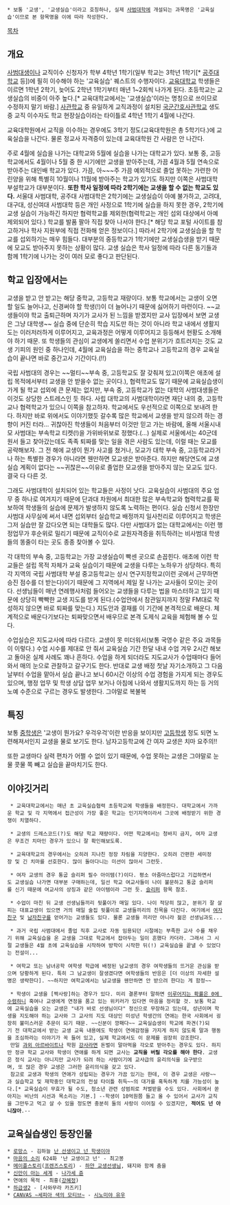  * 보통 '교생', '교생실습'이라고 호칭하나, 실제 [[사범대학]]에 개설되는 과목명은 '교육실습'이므로 본 항목명을 이에 따라 작성한다.

[[목차]]
== 개요 ==
[[사범대]]생이나 교직이수 신청자가 학부 4학년 1학기(일부 학교는 3학년 1학기[* [[공주대학교]] 등])에 필히 이수해야 하는 '교육실습' 퀘스트의 수행자이다. [[교육대학교]] 학생들은 이르면 1학년 2학기, 늦어도 2학년 1학기부터 매년 1~2회씩 나가게 된다. 초등학교는 교생실습의 비중이 아주 높다.[* 교육대학교에서는 '교생실습'이라는 명칭으로 쓰이므로 수정하지 말기 바람.] [[사관학교]] 중 유일하게 교직과정이 설치된 [[국군간호사관학교]] 생도 중 교직 이수자도 학교 현장실습이라는 타이틀로 4학년 1학기 4월에 나간다. 

교육대학원에서 교직을 이수하는 경우에도 3학기 정도(교육대학원은 총 5학기다.)에 교육실습을 나간다. 물론 정교사 자격증이 있는데 교육대학원 간 사람은 안 나간다.

주로 4월에 실습을 나가는 대학교와 5월에 실습을 나가는 대학교가 있다. 보통 중, 고등학교에서도 4월이나 5월 중 한 시기에만 교생을 받아주는데, 가끔 4월과 5월 연속으로 받아주는 대인배 학교가 있다. 가끔, 아~~~주 가끔 예외적으로 졸업 못하는 가련한 어린양을 위해 특별히 10월이나 11월에 받아주는 학교가 있기도 하지만 이쪽은 사범대학 부설학교가 대부분이다. '''또한 학사 일정에 따라 2학기에는 교생을 할 수 없는 학교도 있다.''' 서울대 사범대학, 공주대 사범대학은 2학기에는 교생실습이 아예 불가하고, 고려대, 대구대, 성신여대 사범대학 등은 개인 사정으로 1학기에 실습을 하지 못한 경우, 2학기에 교생 실습이 가능하긴 하지만 협력학교를 제외한(협력학교는 개인 섭외 대상에서 아예 제외되어 있다.) 학교를 발품 팔아 직접 찾아 나서야 한다.[* 해당 학교 포털 사이트를 참고하거나 학사 지원부에 직접 전화해 얻은 정보이다.] 따라서 2학기에 교생실습을 할 학교를 섭외하기는 매우 힘들다. 대부분의 중등학교가 1학기에만 교생실습생을 받기 때문에 모교도 받아주지 못하는 상황이 많다. 교생 실습은 학사 일정에 따라 다른 동기들과 함께 1학기에 나가는 것이 여러 모로 좋다고 판단된다.

== 학교 입장에서는 ==
교생을 받고 안 받고는 해당 중학교, 고등학교 재량이다. 보통 학교에서는 교생이 오면 할 일도 늘어나고, 신경써야 할 학생(!)이 더 늘어나기 때문에 싫어하기 마련이다. ~~교생들이야 학교 출퇴근하며 자기가 교사가 된 느낌을 받겠지만 교사 입장에서 보면 교생은 그냥 대학생~~ 실습 중에 단순히 학습 지도만 하는 것이 아니라 학교 내에서 생활지도는 이러저러하게 이루어지고, 교육과정은 어떻게 이루어지고 등등해서 현황도 소개해야 하기 때문. 또 학생들의 관심이 교생에게 쏠리면서 수업 분위기가 흐트러지는 것도 교생 기피의 원인 중 하나인데, 4월에 교육실습을 하는 중학교나 고등학교의 경우 교육실습이 끝나면 바로 중간고사 기간이다.(!!)

국립 사범대의 경우는 ~~멀티~~부속 중, 고등학교도 잘 갖춰져 있고(이쪽은 애초에 설립 목적에서부터 교생을 안 받을수 없는 곳이다.), 협력학교도 많기 때문에 교육실습생이 가게 될 학교 섭외에 큰 문제는 없지만, 부속 중, 고등학교가 없는 대학의 사범대생들은 이것도 상당한 스트레스인 듯 하다.
사립 대학교의 사범대학이라면 재단 내의 중, 고등학교나 협력학교가 있으니 이쪽을 참고하자. 학교에서도 우선적으로 이쪽으로 보내려 한다.
하지만 바로 위에서도 이야기했듯 갈수록 많은 학교에서 교생을 받지 않으려 하는 경향이 커진 터라... 귀찮아진 학생들이 처음부터 이것만 믿고 가는 바람에, 올해 서울시내 모 사범대는 부속학교 티켓(!)을 가위바위보로 정했다.(...)
실제로 서울에서는 40군데 원서 들고 찾아갔는데도 족족 퇴짜를 맞는 일을 겪은 사람도 있는데, 이럴 때는 모교를 공략해보자. 그 전 해에 교생이 뭔가 사고를 쳤거나, 모교가 대학 부속 중, 고등학교라거나 하는 특별한 경우가 아니라면 웬만하면 모교생은 받아준다. 하지만 해당연도에 교생실습 계획이 없다는 ~~귀찮은~~이유로 졸업한 모교생을 받아주지 않는 모교도 있다. 결국 다 다른 것.

그래도 사범대학이 설치되어 있는 학교들은 사정이 낫다. 교육실습이 사범대의 주요 업무 중 하나로 여겨지기 때문에 단과대 차원에서 최대한 많은 부속학교와 협력학교를 확보하여 학생들의 실습에 문제가 발생하지 않도록 노력하는 편이다. 실습 신청서 한장만 사범대 사무실에 써서 내면 섭외부터 실습학교 배정까지 일사천리로 이루어지고 학생은 그저 실습만 잘 갔다오면 되는 대학들도 많다. 다만 사범대가 없는 대학교에서는 이런 행정업무가 후순위로 밀리기 때문에 교직이수로 교원자격증을 취득하려는 비사범대 학생들의 똥줄이 타는 곳도 종종 찾아볼 수 있다.

각 대학의 부속 중, 고등학교는 가장 교생실습이 빡센 곳으로 손꼽힌다. 애초에 이런 학교들은 설립 목적 자체가 교육 실습이기 때문에 교생을 다루는 노하우가 상당하다. 특히 각 지역의 국립 사범대학 부설 중고등학교는 상시 연구지정학교(이런 곳에서 근무하면 승진 점수를 더 받는다)이기 때문에 그 지역에서 제일 잘 나가는 교사들이 모이는 곳이다. 선생님들이 매년 연례행사처럼 들어오는 교생들을 다루는 법을 마스터하고 있기 때문에 상당히 빡빡한 교생 지도를 받게 된다.(수업안에서 참관일지까지 정말 FM대로 작성하지 않으면 바로 퇴짜를 맞는다.) 지도안과 결재를 이 기간에 본격적으로 배운다. 체계적으로 배운다기보다는 퇴짜맞으면서 배우므로 본격 도제식 교육을 체험해 볼 수 있다.

수업실습은 지도교사에 따라 다르다. 교생이 못 미더워서(보통 국영수 같은 주요 과목들이 이렇다.) 수업 시수를 제대로 안 줘서 교육실습 기간 한달 내내 수업 겨우 2시간 해보고 돌아온 실제 사례도 꽤나 흔하다. 수업을 하게 되더라도 지도교사가 수업때마다 들어와서 매의 눈으로 관찰하고 갈구기도 한다. 반대로 교생 배정 첫날 자기소개하고 그 다음날부터 수업을 맡아서 실습 끝나고 보니 60시간 이상의 수업 경험을 가지게 되는 경우도 있으며, 행정 업무 및 학생 상담 업무 보거나 아침에 나와서 생활지도까지 하는 등 거의 노예 수준으로 구르는 경우도 발생한다. 그야말로 복불복

== 특징 ==
보통 [[중학생]]은 '교생이 뭔가요? 우걱우걱'이란 반응을 보이지만 [[고등학생]] 정도 되면 노련해져서인지 교생을 물로 보기도 한다. 남자고등학교에 간 여자 교생은 치마 요주의!!

또한 교생마다 실력 편차가 어쩔 수 없이 있기 때문에, 수업 못하는 교생은 그야말로 눈물 콧물 쪽 빼고 실습을 끝마치기도 한다.

== 이야깃거리 ==
  * 교육대학교에서는 매년 초 교육실습협력 초등학교에 학생들을 배정한다. 대학교에서 가까운 학교 및 각 지역에서 접근성이 가장 좋은 학교는 인기지역이라서 그곳에 배정받기 위한 경쟁이 치열하다.

  * 교생의 드레스코드(?)도 해당 학교 재량이다. 어떤 학교에서는 청바지 금지, 여자 교생은 무조건 치마인 경우가 있으니 잘 확인해보도록.

  * 교육대학교의 경우에서는 오히려 지나친 정장 차림을 지양한다. 오히려 간편한 세미정장 및 긴 치마를 선호한다. 많이 돌아다니는 미션이 많아서 그런듯. 

  * 여자 교생의 경우 통굽 슬리퍼 필수 아이템(?)이다. 평소 아줌마스럽다고 기겁하면서도 교생실습 나가면 대부분 구매하는데, 일선 학교 여교사들이 나이 불문하고 통굽 슬리퍼를 신기 때문에 여교사의 상징과 같은 아이템이라 그런 듯. [[슬리퍼]] 항목 참조.

  * 수업이 마친 뒤 교생 선생님들끼리 뒷풀이가 매일 있다. 나이 적당히 많고, 분위기 잘 살피는 대표교생이 있으면 거의 매일 술집 뒷풀이로 교생들끼리의 친목을 다진다. 여기에서 [[여자친구]] 및 [[남자친구]]를 얻어가는 교생들도 있다. 물론 교생들 끼리만 아니라 젊은 선생님과도...

  * 과거 국립 사범대에서 졸업 직후 교사로 자동 임용되던 시절에는 부족한 교사 수를 채우기 위해 교육실습을 온 교생을 그대로 학교에서 잡아두는 일이 흔했다 카더라. 그래서 그 시절 교생들은 4월 초에 교육실습을 시작하여 방학이 시작한 뒤(!) 교육실습을 끝낼 수 있었다는 전설이...

  * 여학교 또는 남녀공학 여학생 학급에 배정된 남교생의 경우 여학생들의 뜨거운 관심을 받으며 당황하게 된다. 특히 그 남교생이 잘생겼다면 여학생들의 반응은 [더 이상의 자세한 설명은 생략한다]. ~~하지만 여학교에서는 남교생을 웬만하면 안 받으려 한다는 게 함정~~

  * 학생이 교생을 [짝사랑]하는 경우가 있다. 미리 결론부터 말하면 [[안 생겨요|이루어지는 확률은 0에 수렴하니]] 혹여나 교생에게 연정을 품고 있는 위키러가 있다면 마음을 정리할 것. 보통 학교에 교육실습을 오는 교생은 "내가 바로 선생님이다" 정신으로 무장하고 있는데, 성년이며 학생을 지도해야 하는 교사와 그 교사의 지도 대상인 미성년 학생간의 연애는 한국 사회에서 굉장히 불미스러운 추문이 되기 때문. ~~신분이 깡패다~~ 교육실습생이 학교에 파견(?)되기 전 대학교에서 받는 교생 교육 내용에도 학생이 연애감정을 가지게 하지 않도록 말과 행동을 조심하라는 이야기가 꼭 들어 있고, 실제 학교에서도 이 문제를 굉장히 강조한다.
  만일 [[과외 아르바이트]]나 학원 [[강사]]라면 돈벌이 말아먹을 각오로 받아주는 경우도 있다. 하지만 정규 학교 교사와 학생이 연애를 하게 되면 교사는 '''교직을 버릴 각오를 해야 한다'''. 교생은 정식 교사는 아니지만 교사가 되려 하는 사람이기에 교사급의 윤리의식을 요구받으며, 또 많은 경우 교생은 그러한 윤리의식을 갖고 있다. 
  참고로 교생과 학생의 연애가 성립되는 경우가 가끔 있기는 한데, 이 경우 교생은 사랑~~과 실습학교 및 재학중인 대학교의 전설 타이틀 취득~~의 대가를 혹독하게 치를 가능성이 높다.[* 교육실습이 무효가 될 수도, 청소년 관련 성범죄로 처벌받을 수도 있다. 사회에서 쏟아지는 비난의 시선과 목소리는 기본.] --학생이 10억원쯤 들고 올 수 있어서 교사가 교직을 그만두고 먹고 살 수 있을 정도면 충분히 둘의 사랑이 이어질 수 있겠지만, '''적어도 넌 아니잖아'''.--

== 교육실습생인 등장인물 ==
 * [[로망스#s-2|로망스]] - 김하늘 [[난 선생이고 넌 학생이야]]
 * [[마음의 소리]] 624화 '난 교생이고 넌' - 최고봉
 * [[메이플스토리]]([[프렌즈스토리]]) - [[하얀 마법사#s-3|하얀 교생선생님]], 돼지와 함께 춤을
 * [[신만이 아는 세계]] - [[나가세 쥰]]
 * 연애의 목적 - 최홍([[강혜정]]) 
 * [[하급생2]] - [사와무라 카즈키]
 * [[CANVAS ~세피아 색의 모티브~]] - [[시노미야 유우]]
